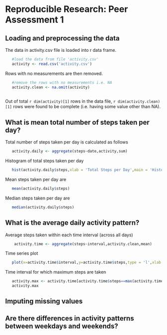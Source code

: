 # Reproducible Research: Peer Assessment 1


## Loading and preprocessing the data
The data in activity.csv file is loaded into r data frame. 
```r
   #load the data from file 'activity.csv'
   activity <- read.csv('activity.csv')
```
Rows with no measurements are then removed.
```r
   #remove the rows with no measurements i.e. NA
   activity.clean <- na.omit(activity)
   
```
Out of total `r dim(activity)[1]` rows in the data file, `r dim(activity.clean)[1]` rows were found to be complete (i.e. having some value other than NA).

## What is mean total number of steps taken per day?

Total number of steps taken per day is calculated as follows
```r
   activity.daily <- aggregate(steps~date,activity,sum)
```

Histogram of total steps taken per day
```r
   hist(activity.daily$steps,xlab = 'Total Steps per Day',main = 'Histogram of Total Steps per Day')
```

Mean steps taken per day are 
```r
   mean(activity.daily$steps)
```

Median steps taken per day are 
```r
   median(activity.daily$steps)
```


## What is the average daily activity pattern?

Average steps taken within each time interval (across all days)
```r
    activity.time <- aggregate(steps~interval,activity.clean,mean)
```

Time series plot
```r
   plot(x=activity.time$interval,y=activity.time$steps,type = 'l',xlab = 'Time Interval',ylab = 'Average Number of Steps')
```

Time interval for which maximum steps are taken
```r
   activity.max <- activity.time[activity.time$steps==max(activity.time$steps),]
   activity.max
```

## Imputing missing values



## Are there differences in activity patterns between weekdays and weekends?
